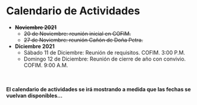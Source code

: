 # Calendario de Actividades

  - **~~Noviembre 2021~~**
    - ~~20 de Noviembre: reunión inicial en COFIM.~~
    - ~~27 de Noviembre: reunión Cañón de Doña Petra.~~
  - **Diciembre 2021**
    - Sábado 11 de Diciembre: Reunión de requisitos. COFIM. 3:00 P.M.
    - Domingo 12 de Diciembre: Reunión de cierre de año con convivio. COFIM. 9:00 A.M.
 
<br>
<br>
**El calendario de actividades se irá mostrando a medida que las fechas se vuelvan disponibles...**
